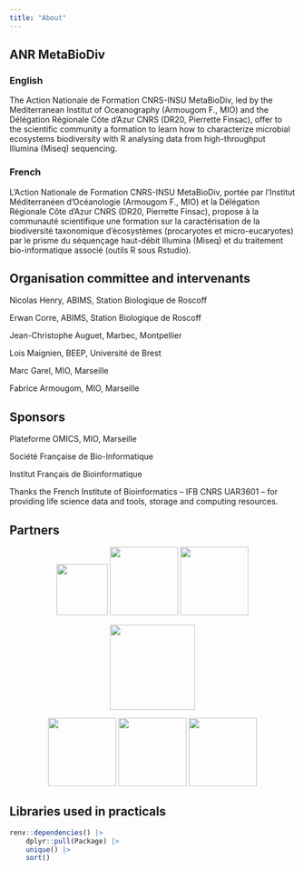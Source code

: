 ```yaml
---
title: "About"
---
```


## ANR MetaBioDiv

### English

The Action Nationale de Formation CNRS-INSU MetaBioDiv, led by the Mediterranean Institut of Oceanography (Armougom F., MIO) and the Délégation Régionale Côte d’Azur CNRS (DR20, Pierrette Finsac), offer to the scientific community a formation to learn how to characterize microbial ecosystems biodiversity with R analysing data from high-throughput Illumina (Miseq) sequencing.

### French

L’Action Nationale de Formation CNRS-INSU MetaBioDiv, portée par l’Institut Méditerranéen d’Océanologie (Armougom F., MIO) et la Délégation Régionale Côte d’Azur CNRS (DR20, Pierrette Finsac), propose à la communauté scientifique une formation sur la caractérisation de la biodiversité taxonomique d’écosystèmes (procaryotes et micro-eucaryotes) par le prisme du séquençage haut-débit Illumina (Miseq) et du traitement bio-informatique associé (outils R sous Rstudio).

## Organisation committee and intervenants {.unnumbered}

Nicolas Henry, ABIMS, Station Biologique de Roscoff

Erwan Corre, ABIMS, Station Biologique de Roscoff

Jean-Christophe Auguet, Marbec, Montpellier

Lois Maignien, BEEP, Université de Brest

Marc Garel, MIO, Marseille

Fabrice Armougom, MIO, Marseille

## Sponsors {.unnumbered}

Plateforme OMICS, MIO, Marseille

Société Française de Bio-Informatique

Institut Français de Bioinformatique

Thanks the French Institute of Bioinformatics – IFB CNRS UAR3601 – for providing life science data and tools, storage and computing resources.

## Partners {.unnumbered}

<div style="text-align: center;">

[![](/img/logo_abims.png){fig-alt="ABiMS" height=90px fig-align="center"}](http://abims.sb-roscoff.fr/)
[![](/img/logo_beep.png){fig-alt="beep" height=120px fig-align="center"}](https://www.umr-beep.fr/)
[![](/img/logo_ifb.svg){fig-alt="IFB" height=120px fig-align="center"}](https://www.france-bioinformatique.fr/)

[![](/img/logo_cnrs.svg){fig-alt="CNRS" height=150px fig-align="center"}](https://www.cnrs.fr//)

[![](/img/logo_ird.png){fig-alt="IRD" height=120px fig-align="center"}](https://www.ird.fr/)
[![](/img/logo_mio.png){fig-alt="MIO" height=120px fig-align="center"}](https://www.mio.osupytheas.fr/)
[![](/img/logo_marbec.jpeg){fig-alt="marbec" height=120px fig-align="center"}](https://umr-marbec.fr/)

</div>

## Libraries used in practicals {.unnumbered}
```r
renv::dependencies() |> 
    dplyr::pull(Package) |>
    unique() |>
    sort()
```
